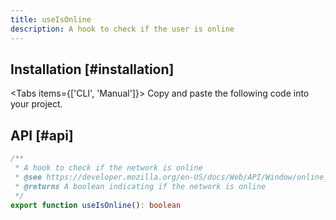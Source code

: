 ```yaml
---
title: useIsOnline
description: A hook to check if the user is online
---
```



<Demo01 />

## Installation [#installation]

<Tabs items={['CLI', 'Manual']}>
  <Tab>
    <InstallCLI value='use-is-online' />
  </Tab>
  <Tab>
    Copy and paste the following code into your project.
    <RegistrySourceCode value='use-is-online' />
  </Tab>
</Tabs>

## API [#api]

```ts
/**
 * A hook to check if the network is online
 * @see https://developer.mozilla.org/en-US/docs/Web/API/Window/online_event
 * @returns A boolean indicating if the network is online
 */
export function useIsOnline(): boolean
```
